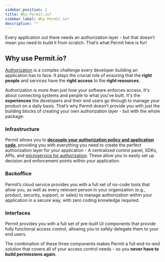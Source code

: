 ```yaml
---
sidebar_position: 2
title: Why Permit.io?
sidebar_label: Why Permit.io?
description: ""
---
```


<p className="intro-paragraph">Every application out there needs an authorization layer - but that doesn’t mean you need to build it from scratch.
That’s what Permit here is for! </p>

## Why use Permit.io?

[Authorization](/overview/glossary#authorization) is a complex challenge every developer building an application has to face.
It plays the crucial role of ensuring that the **right people** and services have the **right access** to the **right resources**.

Authorization is more than just how your software enforces access. It's about connecting systems and people to what you’ve built.
It's the **experiences** the developers and their end users go through to manage your product on a daily basis.
That’s why Permit doesn’t provide you with just the building blocks of creating your own authorization layer - but with the whole package:

### Infrastructure

Permit allows you to **[decouple your authorization policy and application code](/overview/how-does-it-work#decoupling-policy-and-code)**,
providing you with everything you need to create the perfect authorization layer for your application -
A centralized control panel, SDKs, APIs, and [microservice for authorization](/overview/how-does-it-work#the-policy-decision-point-pdp).
These allow you to easily set up decision and enforcement points within your application.

### Backoffice

Permit’s cloud service provides you with a full set of no-code tools that allow you, as well as every relevant person
in your organization (e.g., product, security, support, or sales) to manage authorization within your application in a
secure way, with zero coding knowledge required.

### Interfaces

Permit provides you with a full set of pre-built UI components that provide fully functional access control,
allowing you to safely delegate them to your end users.

The combination of these three components makes Permit a full end-to-end solution that covers all of your access control needs -
so you **never have to build permissions again**.

